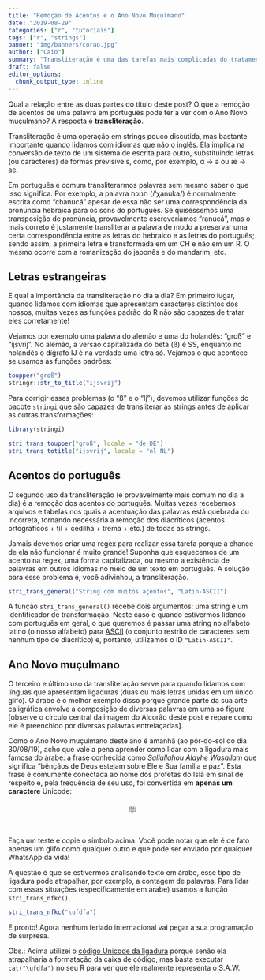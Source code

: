 ```yaml
---
title: "Remoção de Acentos e o Ano Novo Muçulmano"
date: "2019-08-29"
categories: ["r", "tutoriais"]
tags: ["r", "strings"]
banner: "img/banners/corao.jpg"
author: ["Caio"]
summary: "Transliteração é uma das tarefas mais complicadas do tratamento de strings, mas o pacote stringi pode nos salvar."
draft: false
editor_options: 
  chunk_output_type: inline
---
```


Qual a relação entre as duas partes do título deste post? O que a remoção de
acentos de uma palavra em português pode ter a ver com o Ano Novo muçulmano? A
resposta é **transliteração**.

Transliteração é uma operação em strings pouco discutida, mas bastante
importante quando lidamos com idiomas que não o inglês. Ela implica na conversão
de texto de um sistema de escrita para outro, substituindo letras (ou
caracteres) de formas previsíveis, como, por exemplo, α → a ou æ → ae.

Em português é comum transliterarmos palavras sem mesmo saber o que isso
significa. Por exemplo, a palavra חנוכה (/ˡχanuka/) é normalmente escrita como 
"chanucá" apesar de essa não ser uma correspondência da pronúncia hebraica para
os sons do português. Se quiséssemos uma transposição de pronúncia,
provavelmente escreveríamos "ranucá", mas o mais correto é justamente
transliterar a palavra de modo a preservar uma certa correspondência entre as
letras do hebraico e as letras do português; sendo assim, a primeira letra é
transformada em um CH e não em um R. O mesmo ocorre com a romanização do japonês
e do mandarim, etc.

## Letras estrangeiras

E qual a importância da transliteração no dia a dia? Em primeiro lugar, quando
lidamos com idiomas que apresentam caracteres distintos dos nossos, muitas vezes
as funções padrão do R não são capazes de tratar eles corretamente!

Vejamos por exemplo uma palavra do alemão e uma do holandês: "groß" e "ijsvrij".
No alemão, a versão capitalizada do beta (ß) é SS, enquanto no holandês o
dígrafo IJ é na verdade uma letra só. Vejamos o que acontece se usamos as
funções padrões:

```r
toupper("groß")
stringr::str_to_title("ijsvrij")
```

Para corrigir esses problemas (o "ß" e o "Ij"), devemos utilizar funções do
pacote `stringi` que são capazes de transliterar as strings antes de aplicar
as outras transformações:

```r
library(stringi)

stri_trans_toupper("groß", locale = "de_DE")
stri_trans_totitle("ijsvrij", locale = "nl_NL")
```

## Acentos do português

O segundo uso da transliteração (e provavelmente mais comum no dia a dia) é a
remoção dos acentos do português. Muitas vezes recebemos arquivos e tabelas nos
quais a acentuação das palavras está quebrada ou incorreta, tornando necessária
a remoção dos diacríticos (acentos ortográficos + til + cedilha + trema + etc.)
de todas as strings.

Jamais devemos criar uma regex para realizar essa tarefa porque a chance de ela
não funcionar é muito grande! Suponha que esquecemos de um acento na regex, uma
forma capitalizada, ou mesmo a existência de palavras em outros idiomas no meio
de um texto em português. A solução para esse problema é, você adivinhou, a
transliteração.

```r
stri_trans_general("Stríng cõm müìtôs açëntòs", "Latin-ASCII")
```

A função `stri_trans_general()` recebe dois argumentos: uma string e um
identificador de transformação. Neste caso e quando estivermos lidando com
português em geral, o que queremos é passar uma string no alfabeto latino (o
nosso alfabeto) para [ASCII](https://en.wikipedia.org/wiki/ASCII) (o conjunto
restrito de caracteres sem nenhum tipo de diacrítico) e, portanto, utilizamos o
ID `"Latin-ASCII"`.

## Ano Novo muçulmano

O terceiro e último uso da transliteração serve para quando lidamos com línguas
que apresentam ligaduras (duas ou mais letras unidas em um único glifo). O árabe
é o melhor exemplo disso porque grande parte da sua arte caligráfica envolve a
composição de diversas palavras em uma só figura [observe o círculo central da
imagem do Alcorão deste post e repare como ele é preenchido por diversas
palavras entrelaçadas].

Como o Ano Novo muçulmano deste ano é amanhã (ao pôr-do-sol do dia 30/08/19),
acho que vale a pena aprender como lidar com a ligadura mais famosa do árabe:
a frase conhecida como _Sallallahou Alayhe Wasallam_ que significa "bênçãos de
Deus estejam sobre Ele e Sua família e paz". Esta frase é comumente conectada ao
nome dos profetas do Islã em sinal de respeito e, pela frequência de seu uso,
foi convertida em **apenas um caractere** Unicode:

<center style = "margin-bottom: 40px;">ﷺ</center>


Faça um teste e copie o símbolo acima. Você pode notar que ele é de fato apenas
um glifo como qualquer outro e que pode ser enviado por qualquer WhatsApp da
vida!

A questão é que se estivermos analisando texto em árabe, esse tipo de ligadura
pode atrapalhar, por exemplo, a contagem de palavras. Para lidar com essas
situações (especificamente em árabe) usamos a função `stri_trans_nfkc()`.

```r
stri_trans_nfkc("\ufdfa")
```

E pronto! Agora nenhum feriado internacional vai pegar a sua programação de
surpresa.

Obs.: Acima utilizei o
[código Unicode da ligadura](https://www.utf8icons.com/character/65018/arabic-ligature-sallallahou-alayhe-wasallam)
porque senão ela atrapalharia a formatação da caixa de código,
mas basta executar `cat("\ufdfa")` no seu R para ver que ele realmente
representa o S.A.W.
